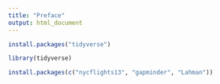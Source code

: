 ```yaml
---
title: "Preface"
output: html_document
---
```


```r
install.packages("tidyverse")

library(tidyverse)
```

```r
install.packages(c("nycflights13", "gapminder", "Lahman"))
```


